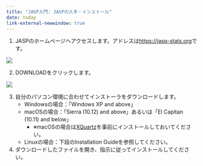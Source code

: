 ```yaml
---
title: "JASP入門: JASPの入手・インストール"
date: today
link-external-newwindow: true
---
```


1. JASPのホームページへアクセスします。アドレスは[https://jasp-stats.org](https://jasp-stats.org)です。

![](Figs/JASP01_01.png)

2. DOWNLOADをクリックします。

![](Figs/JASP01_02.png)

3. 自分のパソコン環境に合わせてインストーラをダウンロードします。
    * Windowsの場合：「Windows XP and above」
    * macOSの場合：「Sierra (10.12) and above」あるいは「El Capitan (10.11) and below」
        * ※macOSの場合は[XQuartz](https://www.xquartz.org)を事前にインストールしておいてください。
    * Linuxの場合：下段のInstallation Guideを参照してください。

4. ダウンロードしたファイルを開き、指示に従ってインストールしてください。